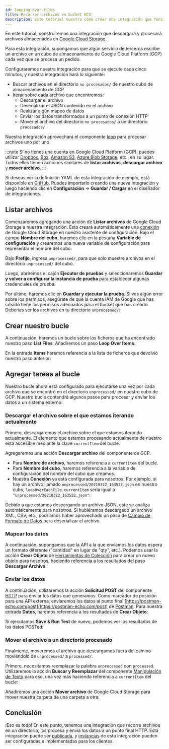 ```yaml
---
id: looping-over-files
title: Recorrer archivos en bucket GCS
description: Este tutorial muestra cómo crear una integración que funcione con archivos almacenados en Google Cloud Storage. Aprende a hacer bucles sobre estos archivos.
---
```



En este tutorial, construiremos una integración que descargará y procesará archivos almacenados en [Google Cloud Storage](components/google-cloud-storage.mdx).

Para esta integración, supongamos que algún servicio de terceros escribe un archivo en un cubo de almacenamiento de Google Cloud Platform (GCP) cada vez que se procesa un pedido.

Configuraremos nuestra integración para que se ejecute cada cinco minutos, y nuestra integración hará lo siguiente:

- Buscar archivos en el directorio `no procesados/` de nuestro cubo de almacenamiento de GCP
- Iterar sobre cada archivo que encontremos:
  - Descargar el archivo
  - Deserializar el JSON contenido en el archivo
  - Realizar algún mapeo de datos
  - Enviar los datos transformados a un punto de conexión HTTP
  - Mover el archivo del directorio `no procesados/` a un directorio `procesados/`

Nuestra integración aprovechará el componente [loop](components/loop.mdx) para procesar archivos uno por uno.

:::note
Si no tienes una cuenta en Google Cloud Platform (GCP), puedes utilizar [Dropbox](components/dropbox.mdx), [Box](components/box.mdx), [Amazon S3](components/aws-s3.mdx), [Azure Blob Storage](components/azure-blob.mdx), etc., en su lugar.
Todos ellos tienen acciones similares de **listar archivos**, **descargar archivo** y **mover archivo**.
:::

Si deseas ver la definición YAML de esta integración de ejemplo, está disponible en [GitHub](https://github.com/-io/examples/blob/main/integrations/example-with-loop.yaml).
Puedes importarlo creando una nueva integración y luego haciendo clic en **Configuración** -> **Guardar / Cargar** en el diseñador de integraciones.

## Listar archivos

Comenzaremos agregando una acción de **Listar archivos** de Google Cloud Storage a nuestra integración.
Esto creará automáticamente una [conexión](connections.mdx) de Google Cloud Storage en nuestro asistente de configuración.
Bajo el campo **Nombre del cubo**, haremos clic en la pestaña **Variable de configuración** y crearemos una nueva variable de configuración para representar el nombre del cubo:

<Screenshot
  filename="quickstarts/looping-over-files/list-files-inputs.png"
  alt="Google Cloud Storage - Lista de entradas de archivos"
  maxWidth="800px"
/>

Bajo **Prefijo**, ingresa `unprocessed/`, para que solo muestre archivos en el directorio `unprocessed/` del cubo.

Luego, abriremos el cajón **Ejecutor de pruebas** y seleccionaremos **Guardar y volver a configurar la instancia de prueba** para establecer algunas credenciales de prueba.

<Screenshot
  filename="quickstarts/looping-over-files/test-config-variables.png"
  alt="Google Cloud Storage - Variables de configuración de prueba"
  maxWidth="600px"
/>

Por último, haremos clic en **Guardar y ejecutar la prueba**.
Si ves algún error sobre los permisos, asegúrate de que la cuenta IAM de Google que has creado tiene los permisos adecuados para el bucket que has creado.
Deberías ver los archivos en tu directorio `unprocessed/`:

<Screenshot
  filename="quickstarts/looping-over-files/list-files-results.png"
  alt="Google Cloud Storage - Resultado de la lista de archivos"
  maxWidth="800px"
/>

## Crear nuestro bucle

A continuación, haremos un bucle sobre los ficheros que ha encontrado nuestro paso **List Files**.
Añadiremos un paso **Loop Over Items**.

En la entrada **Items** haremos referencia a la lista de ficheros que devolvió nuestro paso anterior:

<Screenshot
  filename="quickstarts/looping-over-files/loop-step.png"
  alt="Bucle sobre elementos en el diseñador de integración"
  maxWidth="800px"
/>

## Agregar tareas al bucle

Nuestro bucle ahora está configurado para ejecutarse una vez por cada archivo que se encontró en el directorio `unprocessed/` en nuestro cubo de GCP.
Nuestro bucle contendrá algunos pasos para procesar y enviar los datos a un sistema externo:

### Descargar el archivo sobre el que estamos iterando actualmente

Primero, descargaremos el archivo sobre el que estamos iterando actualmente.
El elemento que estamos procesando actualmente de nuestro está accesible mediante la clave `currentItem` del bucle.

Agregaremos una acción **Descargar archivo** del componente de GCP.

- Para **Nombre de archivo**, haremos referencia a `currentItem` del bucle.
- Para **Nombre del cubo**, haremos referencia a la variable de configuración del nombre del cubo que creamos.
- Nuestra **Conexión** ya está configurada para nosotros.
  Por ejemplo, si hay un archivo llamado `unprocessed/20210322_163522.json` en nuestro cubo, `loopOverEachFile.currentItem` sería igual a `"unprocessed/20210322_163522.json"`:

<Screenshot
  filename="quickstarts/looping-over-files/download-file-inputs.png"
  alt="Descargar entradas de archivos actuales"
  maxWidth="800px"
/>

Debido a que estamos descargando un archivo JSON, este se analiza automáticamente para nosotros.
Si hubiéramos descargado un archivo XML, CSV, etc., podríamos haber aprovechado un paso de [Cambio de Formato de Datos](components/change-data-format.mdx) para deserializar el archivo.

<Screenshot
  filename="quickstarts/looping-over-files/download-file-results.png"
  alt="Descargar resultados de archivos actuales"
  maxWidth="400px"
/>

### Mapear los datos

A continuación, supongamos que la API a la que enviamos los datos espera un formato diferente ("cantidad" en lugar de "qty", etc.).
Podemos usar la acción **Crear Objeto** de [Herramientas de Colección](components/collection-tools.mdx) para crear un nuevo objeto para nosotros, haciendo referencia a los resultados del paso **Descargar Archivo**:

<Screenshot
  filename="quickstarts/looping-over-files/create-object-inputs.png"
  alt="Crear entradas de objetos"
  maxWidth="700px"
/>

### Enviar los datos

A continuación, utilizaremos la acción **Solicitud POST** del componente [HTTP](components/http.mdx) para enviar los datos que generamos.
Como marcador de posición para una API externa, enviaremos los datos al punto final [https://postman-echo.com/post](https://postman-echo.com/post) de [Postman](https://www.postman.com/).
Para nuestra entrada **Datos**, haremos referencia a los resultados de **Crear Objeto**:

<Screenshot
  filename="quickstarts/looping-over-files/http-post-inputs.png"
  alt="Entradas HTTP POST"
  maxWidth="700px"
/>

Si ejecutamos **Save & Run Test** de nuevo, podemos ver los resultados de los datos POSTed:

<Screenshot
  filename="quickstarts/looping-over-files/http-post-results.png"
  alt="Resultados de HTTP POST"
  maxWidth="500px"
/>

### Mover el archivo a un directorio procesado

Finalmente, moveremos el archivo que descargamos fuera del camino moviéndolo de `unprocessed/` a `processed/`.

Primero, necesitamos reemplazar la palabra `unprocessed` con `processed`.
Utilizaremos la acción **Buscar y Reemplazar** del componente [Manipulación de Texto](components/text-manipulation.mdx) para eso, una vez más haciendo referencia a `currentItem` del bucle:

<Screenshot
  filename="quickstarts/looping-over-files/find-and-replace-inputs.png"
  alt="Buscar y sustituir entradas"
  maxWidth="500px"
/>

Añadiremos una acción **Mover archivo** de Google Cloud Storage para mover nuestra carpeta de una carpeta a otra:

<Screenshot
  filename="quickstarts/looping-over-files/move-file-inputs.png"
  alt="Mover entradas de archivos"
  maxWidth="800px"
/>

## Conclusión

¡Eso es todo!
En este punto, tenemos una integración que recorre archivos en un directorio, los procesa y envía los datos a un punto final HTTP.
Esta integración puede ser [publicada](integrations.mdx#publicar-una-integración), y [instancias](instances.mdx) de esta integración pueden ser configuradas e implementadas para los clientes.
